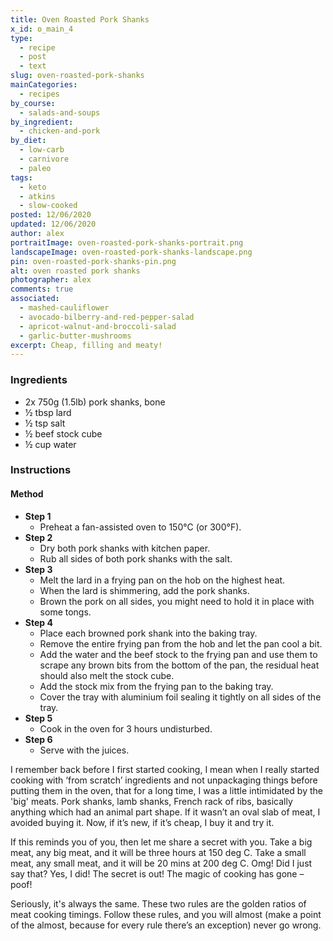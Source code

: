 ```yaml
---
title: Oven Roasted Pork Shanks
x_id: o_main_4
type:
  - recipe
  - post
  - text
slug: oven-roasted-pork-shanks
mainCategories: 
  - recipes
by_course:
  - salads-and-soups
by_ingredient:
  - chicken-and-pork
by_diet:
  - low-carb
  - carnivore
  - paleo
tags:
  - keto
  - atkins
  - slow-cooked
posted: 12/06/2020
updated: 12/06/2020
author: alex
portraitImage: oven-roasted-pork-shanks-portrait.png 
landscapeImage: oven-roasted-pork-shanks-landscape.png 
pin: oven-roasted-pork-shanks-pin.png 
alt: oven roasted pork shanks
photographer: alex
comments: true
associated: 
  - mashed-cauliflower
  - avocado-bilberry-and-red-pepper-salad
  - apricot-walnut-and-broccoli-salad
  - garlic-butter-mushrooms
excerpt: Cheap, filling and meaty!
---
```


<Ingredients>

### Ingredients
    
  - 2x 750g (1.5lb) pork shanks, bone
  - ½ tbsp lard
  - ½ tsp salt
  - ½ beef stock cube
  - ½ cup water

</Ingredients>

<Instructions>

### Instructions

#### Method

  - **Step 1**
    - Preheat a fan-assisted oven to 150°C (or 300°F).
  - **Step 2**
    - Dry both pork shanks with kitchen paper.
    - Rub all sides of both pork shanks with the salt.
  - **Step 3**
    - Melt the lard in a frying pan on the hob on the highest heat.
    - When the lard is shimmering, add the pork shanks.
    - Brown the pork on all sides, you might need to hold it in place with some tongs.
  - **Step 4**
    - Place each browned pork shank into the baking tray.
    - Remove the entire frying pan from the hob and let the pan cool a bit.
    - Add the water and the beef stock to the frying pan and use them to scrape any brown bits from the bottom of the pan, the residual heat should also melt the stock cube.
    - Add the stock mix from the frying pan to the baking tray.
    - Cover the tray with aluminium foil sealing it tightly on all sides of the tray.
  - **Step 5**
    - Cook in the oven for 3 hours undisturbed.
  - **Step 6**
    - Serve with the juices.

</Instructions>

<PostBody>

I remember back before I first started cooking, I mean when I really started cooking with ‘from scratch’ ingredients and not unpackaging things before putting them in the oven, that for a long time, I was a little intimidated by the 'big' meats.  Pork shanks, lamb shanks, French rack of ribs, basically anything which had an animal part shape.  If it wasn’t an oval slab of meat, I avoided buying it. Now, if it’s new, if it’s cheap, I buy it and try it.

If this reminds you of you, then let me share a secret with you.  Take a big meat, any big meat, and it will be three hours at 150 deg C.  Take a small meat, any small meat, and it will be 20 mins at 200 deg C. Omg! Did I just say that? Yes, I did! The secret is out! The magic of cooking has gone – poof!

Seriously, it's always the same. These two rules are the golden ratios of meat cooking timings. Follow these rules, and you will almost (make a point of the almost, because for every rule there’s an exception) never go wrong. 

</PostBody>


